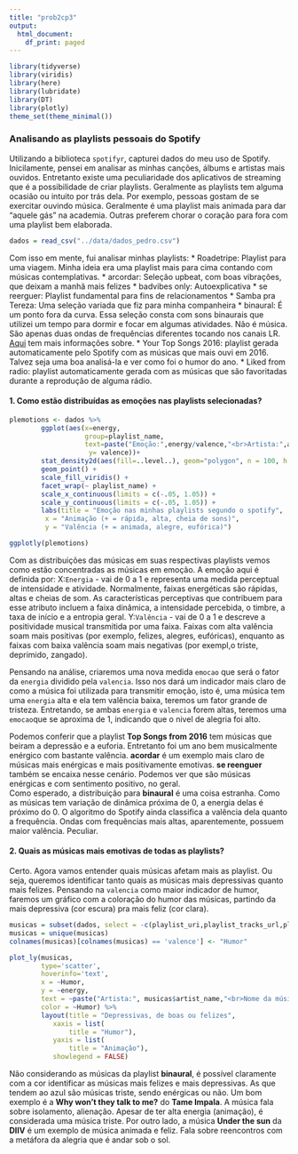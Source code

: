 ```yaml
---
title: "prob2cp3"
output:
  html_document:
    df_print: paged
---
```


```r
library(tidyverse)
library(viridis)
library(here)
library(lubridate)
library(DT)
library(plotly)
theme_set(theme_minimal())
```
### Analisando as playlists pessoais do Spotify

Utilizando a biblioteca `spotifyr`, capturei dados do meu uso de Spotify. Inicilamente, pensei em analisar as minhas canções, álbums e artistas mais ouvidos. Entretanto existe uma peculiaridade dos aplicativos de streaming que é a possibilidade de criar playlists. Geralmente as playlists tem alguma ocasião ou intuito por trás dela. Por exemplo, pessoas gostam de se exercitar ouvindo música. Geralmente é uma playlist mais animada para dar "aquele gás" na academia. Outras preferem chorar o coração para fora com uma playlist bem elaborada. 

```r
dados = read_csv("../data/dados_pedro.csv")
```

Com isso em mente, fui analisar minhas playlists:
* Roadetripe: Playlist para uma viagem. Minha ideia era uma playlist mais para cima contando com músicas contemplativas.
* arcordar: Seleção upbeat, com boas vibrações, que deixam a manhã mais felizes
* badvibes only: Autoexplicativa
* se reerguer: Playlist fundamental para fins de relacionamentos 
* Samba pra Tereza: Uma seleção variada que fiz para minha companheira
* binaural: É um ponto fora da curva. Essa seleção consta com sons binaurais que utilizei um tempo para dormir e focar em algumas atividades. Não é música. São apenas duas ondas de frequências diferentes tocando nos canais LR. [Aqui](https://pt.wikipedia.org/wiki/Binaural) tem mais informações sobre.
* Your Top Songs 2016: playlist gerada automaticamente pelo Spotify com as músicas que mais ouvi em 2016. Talvez seja uma boa analisá-la e ver como foi o humor do ano. 
* Liked from radio: playlist automaticamente gerada com as músicas que são favoritadas durante a reprodução de alguma rádio.

#### 1. Como estão distribuídas as emoções nas playlists selecionadas?

```r
plemotions <- dados %>%
        ggplot(aes(x=energy,
                   group=playlist_name, 
                   text=paste("Emoção:",energy/valence,"<br>Artista:",artist_name,"<br>Nome da música:",track_name),
                    y= valence))+
        stat_density2d(aes(fill=..level..), geom="polygon", n = 100, h = .25) +
        geom_point() +
        scale_fill_viridis() +
        facet_wrap(~ playlist_name) +
        scale_x_continuous(limits = c(-.05, 1.05)) + 
        scale_y_continuous(limits = c(-.05, 1.05)) +
        labs(title = "Emoção nas minhas playlists segundo o spotify", 
         x = "Animação (+ = rápida, alta, cheia de sons)", 
         y = "Valência (+ = animada, alegre, eufórica)")

ggplotly(plemotions)
```

Com as distribuições das músicas em suas respectivas playlists vemos como estão concentradas as músicas em emoção. A emoção aqui é definida por:
X:`Energia` - vai de 0 a 1 e representa uma medida perceptual de intensidade e atividade. Normalmente, faixas energéticas são rápidas, altas e cheias de som. As características perceptivas que contribuem para esse atributo incluem a faixa dinâmica, a intensidade percebida, o timbre, a taxa de início e a entropia geral.
Y:`Valência` - vai de 0 a 1 e descreve a positividade musical transmitida por uma faixa. Faixas com alta valência soam mais positivas (por exemplo, felizes, alegres, eufóricas), enquanto as faixas com baixa valência soam mais negativas (por exempl,o triste, deprimido, zangado).

Pensando na análise, criaremos uma nova medida `emocao` que será o fator da `energia` dividido pela `valencia`. Isso nos dará um indicador mais claro de como a música foi utilizada para transmitir emoção, isto é, uma música tem uma `energia` alta e ela tem valência baixa, teremos um fator grande de tristeza. Entretando, se ambas `energia` e `valencia` forem altas, teremos uma `emocao`que se aproxima de 1, indicando que o nivel de alegria foi alto.

Podemos conferir que a playlist **Top Songs from 2016** tem músicas que beiram a depressão e a euforia. Entretanto foi um ano bem musicalmente enérgico com bastante valência. **acordar** é um exemplo mais claro de músicas mais enérgicas e mais positivamente emotivas. **se reenguer** também se encaixa nesse cenário. Podemos ver que são músicas enérgicas e com sentimento positivo, no geral.   
Como esperado, a distribuição para **binaural** é uma coisa estranha. Como as músicas tem variação de dinâmica próxima de 0, a energia delas é próximo do 0. O algoritmo do Spotify ainda classifica a valência dela quanto a frequência. Ondas com frequências mais altas, aparentemente, possuem maior valência. Peculiar.


#### 2. Quais as músicas mais emotivas de todas as playlists?

Certo. Agora vamos entender quais músicas afetam mais as playlist. Ou seja, queremos identificar tanto quais as músicas mais depressivas quanto mais felizes.
Pensando na `valencia` como maior indicador de humor, faremos um gráfico com a coloração do humor das músicas, partindo da mais depressiva (cor escura) pra mais feliz (cor clara).

```r
musicas = subset(dados, select = -c(playlist_uri,playlist_tracks_url,playlist_num_tracks,snapshot_id,playlist_img,track_uri,album_img)) 
musicas = unique(musicas)
colnames(musicas)[colnames(musicas) == 'valence'] <- "Humor"

plot_ly(musicas,
        type='scatter',
        hoverinfo='text',
        x = ~Humor,
        y = ~energy,
        text = ~paste("Artista:", musicas$artist_name,"<br>Nome da música:",musicas$track_name,"<br>Playlist:",musicas$playlist_name),
        color = ~Humor) %>%
        layout(title = "Depressivas, de boas ou felizes", 
           xaxis = list(
               title = "Humor"),
           yaxis = list(
               title = "Animação"),
           showlegend = FALSE)
```

Não considerando as músicas da playlist **binaural**, é possível claramente com a cor identificar as músicas mais felizes e mais depressivas. As que tendem ao azul são músicas triste, sendo enérgicas ou não. Um bom exemplo é a **Why won't they talk to me?** do **Tame Impala**. A música fala sobre isolamento, alienação. Apesar de ter alta energia (animação), é considerada uma música triste. Por outro lado, a música **Under the sun** da **DIIV**  é um exemplo de música animada e feliz. Fala sobre reencontros com a metáfora da alegria que é andar sob o sol. 